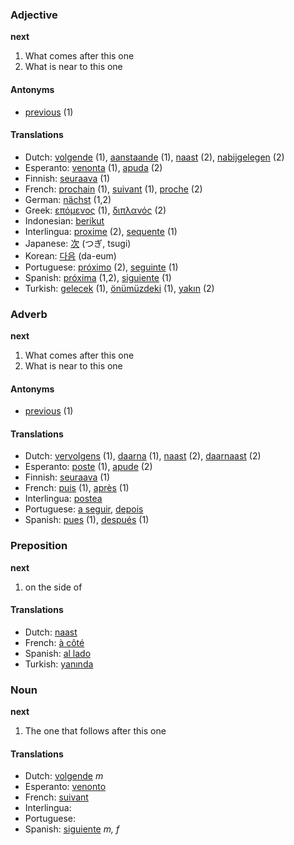 ===Adjective===
'''next'''
#What comes after this one
#What is near to this one

====Antonyms====
*[[previous]] (1)

====Translations====
*Dutch: [[volgende]] (1), [[aanstaande]] (1), [[naast]] (2), [[nabijgelegen]] (2)
*Esperanto: [[venonta]] (1), [[apuda]] (2)
*Finnish: [[seuraava]] (1)
*French: [[prochain]] (1), [[suivant]] (1), [[proche]] (2)
*German: [[nächst]] (1,2)
*Greek: [[επόμενος]] (1), [[διπλανός]] (2)
*Indonesian: [[berikut]]
*Interlingua: [[proxime]] (2), [[sequente]] (1)
*Japanese: [[次]] (つぎ, tsugi)
*Korean: [[다음]] (da-eum)
*Portuguese: [[próximo]] (2), [[seguinte]] (1)
*Spanish: [[próxima]] (1,2), [[siguiente]] (1)
*Turkish: [[gelecek]] (1), [[önümüzdeki]] (1), [[yakın]] (2)

===Adverb===
'''next'''
#What comes after this one
#What is near to this one

====Antonyms====
*[[previous]] (1)

====Translations====
*Dutch: [[vervolgens]] (1), [[daarna]] (1), [[naast]] (2), [[daarnaast]] (2)
*Esperanto: [[poste]] (1), [[apude]] (2)
*Finnish: [[seuraava]] (1)
*French: [[puis]] (1), [[après]] (1)
*Interlingua: [[postea]]
*Portuguese: [[a seguir]], [[depois]]
*Spanish: [[pues]] (1), [[después]] (1)

===Preposition===
'''next'''
#on the side of
====Translations====
*Dutch: [[naast]]
*French: [[à côté]]
*Spanish: [[al lado]]
*Turkish: [[yanında]]

===Noun===
'''next'''
#The one that follows after this one

====Translations====
*Dutch: [[volgende]] ''m''
*Esperanto: [[venonto]]
*French: [[suivant]]
*Interlingua: [[]]
*Portuguese: [[]]
*Spanish: [[siguiente]] ''m, f''